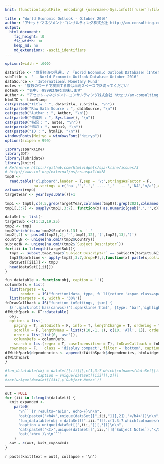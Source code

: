 ```yaml
---
knit: (function(inputFile, encoding) {username<-Sys.info()['user'];fileName<-'defaultPath.csv';pathToFile <-paste0('C:/Users/', username,'/Desktop/pathToCSV/');setwd(pathToFile);buf0<-read.csv(fileName,header = F,skip = 0,stringsAsFactor = F,check.names = F,fileEncoding = 'utf-8');timeStamp<-format(Sys.time(),'%Y%m%d%H%M%S');rmarkdown::render(inputFile, encoding = encoding, output_file = paste0('C:/Users/',username,buf0[2,1],'charts/','am-consulting.co.jp-',timeStamp,'.html')) })

title : 'World Economic Outlook - October 2016'
author: "アセット･マネジメント･コンサルティング株式会社 http://am-consulting.co.jp"
output: 
  html_document:
    fig_height: 10
    fig_width: 10
    keep_md: no
    md_extensions: -ascii_identifiers 
---
```

<link href="http://knowledgevault.saecanet.com/components/rmarkdown-html.css" rel="stylesheet">
<style>
.main-container {
	max-width: 1000px;
	margin-left: auto;
	margin-right: auto;
}
</style>

```r
options(width = 1000)
```

```r
dataTitle <- '世界経済の見通し / 『World Economic Outlook Database』(International Monetary Fund)'
subTitle <- ' - World Economic Outlook Database October 2016'
dataSource <- 'International Monetary Fund'
notes <- '複数のワードで検索する際は半角スペースで区切ってください'
notes0 <- "表中、-9999はNAを意味します"
Author <- "アセット･マネジメント･コンサルティング株式会社 http://am-consulting.co.jp"
htmlID <- timeStamp
cat(paste0("Title : ", dataTitle, subTitle, "\n"))
cat(paste0("Raw Data Source : ", dataSource, "\n"))
cat(paste0("Author : ", Author, "\n"))
cat(paste0("作成日 : ", Sys.time(), "\n"))
cat(paste0("特記 : ", notes, "\n"))
cat(paste0("特記 : ", notes0, "\n"))
cat(paste0("ID : ", htmlID, "\n"))
windowsFonts(Meiryo = windowsFont("Meiryo"))
options(scipen = 999)
```

```r
library(sparkline)
library(DT)
library(lubridate)
library(knitr)
# Reference https://github.com/htmlwidgets/sparkline/issues/3
# http://www.imf.org/external/ns/cs.aspx?id=28
tmp0 <-
  read.table('clipboard',header = T,sep = '\t',stringsAsFactor = F,
             na.strings = c('na','','-',' ---- ','   -- ','NA','n/a'),check.names = F,fill = T,quote = "")
colnames(tmp0)
targetYear <- year(Sys.Date())+1
```

```r
tmp1 <- tmp0[,c(4,5,grep(targetYear,colnames(tmp0)):grep(2021,colnames(tmp0)),1:3,6:9,ncol(tmp0))]
tmp1[,3:7] <- sapply(tmp1[,3:7], function(x) as.numeric(gsub(',','',x))) 
```

```r
dataSet <- list()
targetSub <-c(1:12,19,25)
tmp2 <- tmp1
tmp2[which(is.na(tmp2$Scale)),13] <- '-'
tmp2[,2] <- paste0(tmp2[,2],'-',tmp2[,12],'(',tmp2[,13],')')
countryN <- unique(na.omit(tmp2$Country))
subjectN <- unique(na.omit(tmp2$`Subject Descriptor`))
for(iii in 1:length(targetSub)){
  tmp3 <- subset(tmp2,tmp2$`Subject Descriptor` == subjectN[targetSub[iii]])
  tmp3$Sparkline <- apply(tmp3[,3:7,drop=F],1,function(x) paste(x,collapse = ','))
  dataSet[[iii]] <- tmp3
  head(dataSet[[iii]])
}
```

```r
fun_datatable <- function(obj, caption = ''){
columnDefs = list(
  list(targets = 6,
       render  = JS("function(data, type, full){return '<span class=spark>' + data + '</span>'}")),
  list(targets = 0, width = '30%'))
fnDrawCallback = JS("function (oSettings, json) {
  $('.spark:not(:has(canvas))').sparkline('html', {type: 'bar',highlightColor: 'orange'});}")
dfWithSpark <- DT::datatable(
  obj,
  options = list(
    paging = T, autoWidth = F, info = T, lengthChange = T, ordering = T, searching = T,
    scrollX = F, lengthMenu = list(c(10,-1, 1), c(10, 'All', 1)), orderClasses = T,
    order = list(list(0, 'asc')),
    columnDefs = columnDefs,
    search = list(regex = T, caseInsensitive = T), fnDrawCallback = fnDrawCallback),
  rownames = F,   class = 'display compact', filter = 'bottom', caption = caption)
dfWithSpark$dependencies <- append(dfWithSpark$dependencies, htmlwidgets:::getDependency('sparkline'))
dfWithSpark
}
```

```r
#fun_datatable(obj = dataSet[[iii]][,c(1,3:7,which(colnames(dataSet[[iii]])=="Sparkline"))],
#              caption = unique(dataSet[[iii]][,2]))
#cat(unique(dataSet[[iii]]$`Subject Notes`))
```
<hr>
```r
out = NULL
for (iii in 1:length(dataSet)) {
  knit_expanded <-
    paste0(
      "\n```{r results='asis', echo=F}\n\n",
      "cat(paste0('<h4>',unique(dataSet[[",iii,"]][,2]),'</h4>'))\n\n",
      "fun_datatable(obj = dataSet[[",iii,"]][,c(1,3:7,which(colnames(dataSet[[",iii,"]])=='Sparkline'))],", 
      "caption = unique(dataSet[[",iii,"]][,2]))\n\n",
      "cat(paste0('<I>',unique(dataSet[[",iii,"]]$`Subject Notes`),'</I>'))\n\n",
      "cat('<hr>')\n\n```"
    )
  out = c(out, knit_expanded)
}
```
`r paste(knit(text = out), collapse = '\n')`
